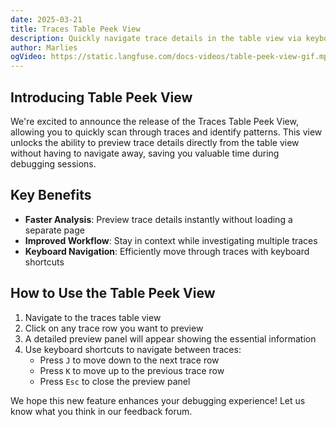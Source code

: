 ```yaml
---
date: 2025-03-21
title: Traces Table Peek View  
description: Quickly navigate trace details in the table view via keyboard shortcuts or by clicking on the table rows.
author: Marlies
ogVideo: https://static.langfuse.com/docs-videos/table-peek-view-gif.mp4
---
```



<ChangelogHeader />

## Introducing Table Peek View

We're excited to announce the release of the Traces Table Peek View, allowing you to quickly scan through traces and identify patterns. This view unlocks the ability to preview trace details directly from the table view without having to navigate away, saving you valuable time during debugging sessions.

## Key Benefits

- **Faster Analysis**: Preview trace details instantly without loading a separate page
- **Improved Workflow**: Stay in context while investigating multiple traces
- **Keyboard Navigation**: Efficiently move through traces with keyboard shortcuts

## How to Use the Table Peek View

1. Navigate to the traces table view
2. Click on any trace row you want to preview
3. A detailed preview panel will appear showing the essential information
4. Use keyboard shortcuts to navigate between traces:
   - Press `J` to move down to the next trace row
   - Press `K` to move up to the previous trace row
   - Press `Esc` to close the preview panel

We hope this new feature enhances your debugging experience! Let us know what you think in our feedback forum.

